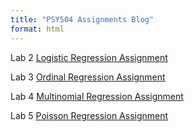 ```yaml
---
title: "PSY504 Assignments Blog"
format: html
---
```


Lab 2 [Logistic Regression Assignment](assignments/logistic_regression.html)

Lab 3 [Ordinal Regression Assignment](assignments/ordinal_regression.html)

Lab 4 [Multinomial Regression Assignment](assignments/multinomial_regression.html)

Lab 5 [Poisson Regression Assignment](assignments/poisson_regression.html)